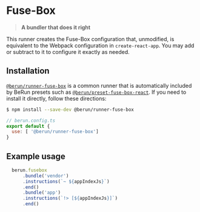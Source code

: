 # Fuse-Box

> **A bundler that does it right**

This runner creates the Fuse-Box configuration that, unmodified, is equivalent to the Webpack configuration 
in `create-react-app`.  You may add or subtract to it to configure it exactly as needed.

## Installation

[`@berun/runner-fuse-box`](https://www.npmjs.com/package/@berun/runner-fuse-box) is a common runner that is automatically
included by BeRun presets such as [`@berun/preset-fuse-box-react`](https://www.npmjs.com/package/@berun/preset-fuse-box-react).   If you 
need to install it directly, follow these directions:

```bash
$ npm install --save-dev @berun/runner-fuse-box
```

```js
// berun.config.ts
export default {
  use: [ '@berun/runner-fuse-box']
}
```

## Example usage

```js
  berun.fusebox
      .bundle('vendor')
      .instructions(`~ ${appIndexJs}`)
      .end()
      .bundle('app')
      .instructions(`!> [${appIndexJs}]`)
      .end()
```